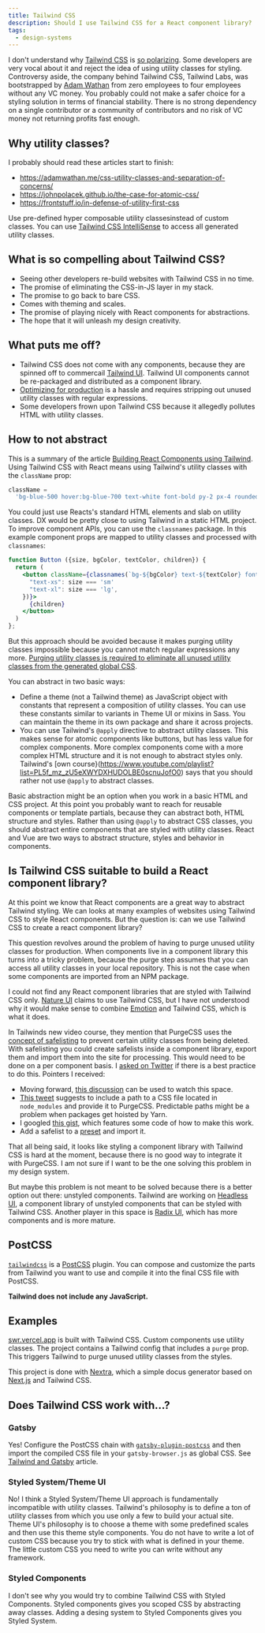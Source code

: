 ```yaml
---
title: Tailwind CSS
description: Should I use Tailwind CSS for a React component library?
tags:
  - design-systems
---
```


I don't understand why [Tailwind CSS](https://tailwindcss.com/) is
[so polarizing](https://dev.to/jaredcwhite/why-tailwind-isn-t-for-me-5c90). Some
developers are very vocal about it and reject the idea of using utility classes
for styling. Controversy aside, the company behind Tailwind CSS, Tailwind Labs,
was bootstrapped by [Adam Wathan](https://adamwathan.me/) from zero employees to
four employees without any VC money. You probably could not make a safer choice
for a styling solution in terms of financial stability. There is no strong
dependency on a single contributor or a community of contributors and no risk of
VC money not returning profits fast enough.

## Why utility classes?

I probably should read these articles start to finish:

- https://adamwathan.me/css-utility-classes-and-separation-of-concerns/
- https://johnpolacek.github.io/the-case-for-atomic-css/
- https://frontstuff.io/in-defense-of-utility-first-css

Use pre-defined hyper composable utility classesinstead of custom classes. You
can use
[Tailwind CSS IntelliSense](https://marketplace.visualstudio.com/items?itemName=bradlc.vscode-tailwindcss)
to access all generated utility classes.

## What is so compelling about Tailwind CSS?

- Seeing other developers re-build websites with Tailwind CSS in no time.
- The promise of eliminating the CSS-in-JS layer in my stack.
- The promise to go back to bare CSS.
- Comes with theming and scales.
- The promise of playing nicely with React components for abstractions.
- The hope that it will unleash my design creativity.

## What puts me off?

- Tailwind CSS does not come with any components, because they are spinned off
  to commercail [Tailwind UI](https://tailwindui.com/). Tailwind UI components
  cannot be re-packaged and distributed as a component library.
- [Optimizing for production](https://tailwindcss.com/docs/optimizing-for-production)
  is a hassle and requires stripping out unused utility classes with regular
  expressions.
- Some developers frown upon Tailwind CSS because it allegedly pollutes HTML
  with utility classes.

## How to not abstract

This is a summary of the article
[Building React Components using Tailwind](https://tilomitra.com/building-react-components-using-tailwind/).
Using Tailwind CSS with React means using Tailwind's utility classes with the
`className` prop:

```js
className =
  'bg-blue-500 hover:bg-blue-700 text-white font-bold py-2 px-4 rounded';
```

You could just use Reacts's standard HTML elements and slab on utility classes.
DX would be pretty close to using Tailwind in a static HTML project. To improve
component APIs, you can use the `classnames` package. In this example component
props are mapped to utility classes and processed with `classnames`:

```jsx
function Button ({size, bgColor, textColor, children}) {
  return (
    <button className={classnames(`bg-${bgColor} text-${textColor} font-bold py-2 px-4 rounded`, {
      "text-xs": size === 'sm'
      "text-xl": size === 'lg',
    })}>
      {children}
    </button>
  )
};
```

But this approach should be avoided because it makes purging utility classes
impossible because you cannot match regular expressions any more.
[Purging utility classes is required to eliminate all unused utility classes from the generated global CSS](https://tailwindcss.com/docs/optimizing-for-production).

You can abstract in two basic ways:

- Define a theme (not a Tailwind theme) as JavaScript object with constants that
  represent a composition of utility classes. You can use these constants
  similar to variants in Theme UI or mixins in Sass. You can maintain the theme
  in its own package and share it across projects.
- You can use Tailwind's `@apply` directive to abstract utility classes. This
  makes sense for atomic components like buttons, but has less value for complex
  components. More complex components come with a more complex HTML structure
  and it is not enough to abstract styles only. Tailwind's [own
  course}(https://www.youtube.com/playlist?list=PL5f_mz_zU5eXWYDXHUDOLBE0scnuJofO0)
  says that you should rather not use `@apply` to abstract classes.

Basic abstraction might be an option when you work in a basic HTML and CSS
project. At this point you probably want to reach for reusable components or
template partials, because they can abstract both, HTML structure and styles.
Rather than using `@apply` to abstract CSS classes, you should abstract entire
components that are styled with utility classes. React and Vue are two ways to
abstract structure, styles and behavior in components.

## Is Tailwind CSS suitable to build a React component library?

At this point we know that React components are a great way to abstract Tailwind
styling. We can looks at many examples of websites using Tailwind CSS to style
React components. But the question is: can we use Tailwind CSS to create a react
component library?

This question revolves around the problem of having to purge unused utility
classes for production. When components live in a component library this turns
into a tricky problem, because the purge step assumes that you can access all
utility classes in your local repository. This is not the case when some
components are imported from an NPM package.

I could not find any React component libraries that are styled with Tailwind CSS
only. [Nature UI](https://nature-ui.com/) claims to use Tailwind CSS, but I have
not understood why it would make sense to combine
[Emotion](https://emotion.sh/docs/introduction) and Tailwind CSS, which is what
it does.

In Tailwinds new video course, they mention that PurgeCSS uses the
[concept of safelisting](https://purgecss.com/safelisting.html) to prevent
certain utility classes from being deleted. With safelisting you could create
safelists inside a component library, export them and import them into the site
for processing. This would need to be done on a per component basis. I
[asked on Twitter](https://twitter.com/maiertech/status/1361936504587759618) if
there is a best practice to do this. Pointers I received:

- Moving forward,
  [this discussion](https://github.com/tailwindlabs/tailwindcss/discussions/3267)
  can be used to watch this space.
- [This tweet](https://twitter.com/benfooben/status/1361993039196139520)
  suggests to include a path to a CSS file located in `node_modules` and provide
  it to PurgeCSS. Predictable paths might be a problem when packages get hoisted
  by Yarn.
- I googled
  [this gist](https://gist.github.com/somebody32/48277662e55dd450d542724bc989c62d),
  which features some code of how to make this work.
- Add a safelist to a [preset](https://tailwindcss.com/docs/presets) and import
  it.

That all being said, it looks like styling a component library with Tailwind CSS
is hard at the moment, because there is no good way to integrate it with
PurgeCSS. I am not sure if I want to be the one solving this problem in my
design system.

But maybe this problem is not meant to be solved because there is a better
option out there: unstyled components. Tailwind are working on
[Headless UI](https://headlessui.dev/), a component library of unstyled
components that can be styled with Tailwind CSS. Another player in this space is
[Radix UI](https://radix-ui.com/), which has more components and is more mature.

## PostCSS

[`tailwindcss`](https://www.npmjs.com/package/tailwindcss) is a
[PostCSS](https://postcss.org/) plugin. You can compose and customize the parts
from Tailwind you want to use and compile it into the final CSS file with
PostCSS.

**Tailwind does not include any JavaScript.**

## Examples

[swr.vercel.app](https://github.com/vercel/swr-site) is built with Tailwind CSS.
Custom components use utility classes. The project contains a Tailwind config
that includes a `purge` prop. This triggers Tailwind to purge unused utility
classes from the styles.

This project is done with [Nextra](https://github.com/shuding/nextra), which a
simple docus generator based on [Next.js](https://nextjs.org/) and Tailwind CSS.

## Does Tailwind CSS work with...?

### Gatsby

Yes! Configure the PostCSS chain with
[`gatsby-plugin-postcss`](https://www.gatsbyjs.org/packages/gatsby-plugin-postcss/)
and then import the compiled CSS file in your `gatsby-browser.js` as global CSS.
See
[Tailwind and Gatsby](https://hashinteractive.com/blog/tailwind-css-and-gatsby-in-under-5-minutes/)
article.

### Styled System/Theme UI

No! I think a Styled System/Theme UI approach is fundamentally incompatible with
utility classes. Tailwind's philosophy is to define a ton of utility classes
from which you use only a few to build your actual site. Theme UI's philosophy
is to choose a theme with some predefined scales and then use this theme style
components. You do not have to write a lot of custom CSS because you try to
stick with what is defined in your theme. The little custom CSS you need to
write you can write without any framework.

### Styled Components

I don't see why you would try to combine Tailwind CSS with Styled Components.
Styled components gives you scoped CSS by abstracting away classes. Adding a
desing system to Styled Components gives you Styled System.
